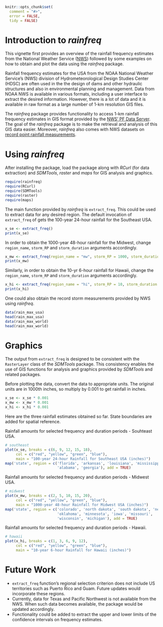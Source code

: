 <!--
%\VignetteEngine{knitr}
%\VignetteIndexEntry{Package Demo: rainfreq}
-->

```{r, echo = FALSE, message = FALSE}
knitr::opts_chunk$set(
  comment = "#>",
  error = FALSE,
  tidy = FALSE)
```

# Introduction to *rainfreq*

This vignette first provides an overview of the rainfall frequency estimates from the National Weather Service ([NWS][url1_ref]) followed by some examples on how to obtain and plot the data using the *rainfreq* package.

Rainfall frequency estimates for the USA from the NOAA National Weather Service's (NWS) division of Hydrometeorological Design Studies Center (HDSC) are often used in the the design of dams and other hydraulic structures and also in environmental planning and management. Data from NOAA NWS is available in various formats, including a user interface to extract the desired information. However, there is a lot of data and it is available in raw format as a large number of 1-km resolution GIS files. 

The *rainfreq* package provides functionality to access 1-km rainfall frequency estimates in GIS format provided by the [NWS' PF Data Server][url2_ref]. The goal of the *rainfreq* package is to make the retrieval and analysis of this GIS data easier. Moreover, *rainfreq* also comes with NWS datasets on [record point rainfall measurements][url3_ref].


# Using *rainfreq*

After installing the package, load the package along with *RCurl* (for data extraction) and *SDMTools*, *raster* and *maps* for GIS analysis and graphics.

```{r, message = FALSE}
require(rainfreq)
require(RCurl)
require(SDMTools)
require(raster)
require(maps)
```

The main function provided by *rainfreq* is `extract_freq`. This could be used to extract data for any desired region. The default invocation of `extract_freq` of gets the 100-year 24-hour rainfall for the Southeast USA.

```{r}
x_se <- extract_freq()
print(x_se)
```

In order to obtain the 1000-year 48-hour rainfall for the Midwest, change `region_name`, `storm_RP` and `storm_duration` arguments accordingly.

```{r}
x_mw <- extract_freq(region_name = "mw", storm_RP = 1000, storm_duration = "48h")
print(x_mw)
```

Similarly, in order to obtain the 10-yr 6-hour rainfall for Hawaii, change the `region_name`, `storm_RP` and `storm_duration` arguments accordingly.

```{r}
x_hi <- extract_freq(region_name = "hi", storm_RP = 10, storm_duration = "6h")
print(x_hi)
```

One could also obtain the record storm measurements provided by NWS using *rainfreq*. 

```{r}
data(rain_max_usa)
head(rain_max_usa)
data(rain_max_world)
head(rain_max_world)
```

# Graphics

The output from `extract_freq` is designed to be consistent with the `RasterLayer` class of the *SDMTools* package. This consistency enables the use of GIS functions for analysis and graphics provided by *SDMTools* and related packages.

Before plotting the data, convert the data to appropriate units. The original units are in 1000th inches, so multiply by 0.001 to get rainfall in inches. 

```{r}
x_se <- x_se * 0.001
x_mw <- x_mw * 0.001
x_hi <- x_hi * 0.001
```

Here are the three rainfall estimates obtained so far. State boundaries are added for spatial reference.

Rainfall amounts for selected frequency and duration periods - Souhteast USA.
```{r}
# southeast
plot(x_se, breaks = c(6, 9, 12, 15, 18), 
     col = c("red", "yellow", "green", "blue"), 
     main = "100-year 24-hour Rainfall for Southeast USA (inches)")
map('state', region = c('florida', 'arkansas', 'louisiana', 'mississippi', 
                        'alabama', 'georgia'), add = TRUE)
```

Rainfall amounts for selected frequency and duration periods - Midwest USA.
```{r}
# midwest
plot(x_mw, breaks = c(2, 5, 10, 15, 20), 
     col = c("red", "yellow", "green", "blue"),
     main = "1000-year 48-hour Rainfall for Midwest USA (inches)")
map('state', region = c('colorado', 'north dakota', 'south dakota', 'nebraska', 
                        'oklahoma', 'minnesota', 'iowa', 'missouri', 
                        'wisconsin', 'michigan'), add = TRUE)
```

Rainfall amounts for selected frequency and duration periods - Hawaii.
```{r}
# hawaii
plot(x_hi, breaks = c(1, 3, 6, 9, 12), 
     col = c("red", "yellow", "green", "blue"),
     main = "10-year 6-hour Rainfall for Hawaii (inches)")
```


# Future Work

* `extract_freq` function's regional selection criterion does not include US territories such as Puerto Rico and Guam. Future updates would incorporate these regions. 
* Currently, data for Texas and Pacific Northwest is not available from the NWS. When such data becomes available, the package would be updated accordingly.
* Functionality could be added to extract the upper and lower limits of the confidence intervals on frequency estimates. 

[url1_ref]: http://hdsc.nws.noaa.gov/hdsc/pfds/index.html "NWS"
[url2_ref]: http://hdsc.nws.noaa.gov/hdsc/pfds/pfds_gis.html "NWS GIS Data"
[url3_ref]: http://www.nws.noaa.gov/oh/hdsc/record_precip/record_precip.html "NWS Point Records"
